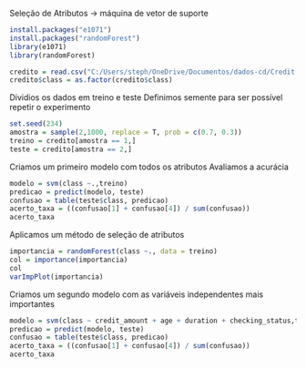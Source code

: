 Seleção de Atributos -> máquina de vetor de suporte

```r
install.packages("e1071")
install.packages("randomForest")
library(e1071)
library(randomForest)
```
```r
credito = read.csv("C:/Users/steph/OneDrive/Documentos/dados-cd/Credit.csv")
credito$class = as.factor(credito$class)
```

Dividios os dados em treino e teste
Definimos semente para ser possível repetir o experimento
```r
set.seed(234)
amostra = sample(2,1000, replace = T, prob = c(0.7, 0.3))
treino = credito[amostra == 1,]
teste = credito[amostra == 2,]
```
Criamos um primeiro modelo com todos os atributos
Avaliamos a acurácia
```r
modelo = svm(class ~.,treino)
predicao = predict(modelo, teste)
confusao = table(teste$class, predicao)
acerto_taxa = ((confusao[1] + confusao[4]) / sum(confusao))
acerto_taxa
```
Aplicamos um método de seleção de atributos
```r
importancia = randomForest(class ~., data = treino)
col = importance(importancia)
col
varImpPlot(importancia)
```
Criamos um segundo modelo com as variáveis independentes mais importantes

```r
modelo = svm(class ~ credit_amount + age + duration + checking_status,treino)
predicao = predict(modelo, teste)
confusao = table(teste$class, predicao)
acerto_taxa = ((confusao[1] + confusao[4]) / sum(confusao))
acerto_taxa
```

